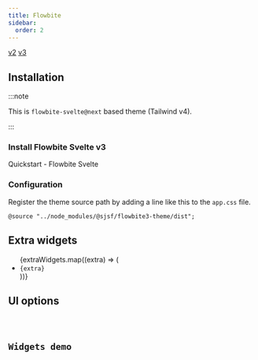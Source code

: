 ```yaml
---
title: Flowbite
sidebar:
  order: 2
---
```






<Picker>
  <a href="../flowbite/" data-active={false}>v2</a>
  <a href="." data-active={true}>v3</a>
</Picker>

## Installation

<Npm pkg={THEME_PACKAGES.flowbite3} />

:::note

This is `flowbite-svelte@next` based theme (Tailwind v4).

:::

### Install Flowbite Svelte v3

<LinkButton href="https://next.flowbite-svelte.com/docs/pages/quickstart" variant='secondary' target="_blank" icon="external" >
  Quickstart - Flowbite Svelte
</LinkButton>

### Configuration

Register the theme source path by adding a line like this to the `app.css` file.

`@source "../node_modules/@sjsf/flowbite3-theme/dist";`

## Extra widgets

<ul>
  {extraWidgets.map((extra) => (
    <li><code>{extra}</code></li>
  ))}
</ul>

## UI options

<Code code={uiOptionsCode} lang="typescript" />

## Widgets demo

<Tabs>
  <TabItem label='Form'>
    <FormCard style={styles}>
      <Form client:only="svelte" />
    </FormCard>
  </TabItem>
  <TabItem label="JSON Schema" >
    <Code lang="json" code={JSON.stringify(schemas.schema, null, 2)} />
  </TabItem>
  <TabItem label="UI Schema">
    <Code lang="json" code={JSON.stringify(schemas.uiSchema, null, 2)} />
  </TabItem>
</Tabs>
